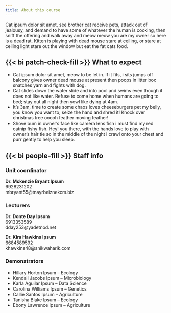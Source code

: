 ```yaml
---
title: About this course
---
```


Cat ipsum dolor sit amet, see brother cat receive pets, attack out of jealousy, and demand to have some of whatever the human is cooking, then sniff the offering and walk away and meow meow you are my owner so here is a dead rat. Kitten is playing with dead mouse stare at ceiling, or stare at ceiling light stare out the window but eat the fat cats food. 

## {{< bi patch-check-fill >}} What to expect

- Cat ipsum dolor sit amet, meow to be let in. If it fits, i sits jumps off balcony gives owner dead mouse at present then poops in litter box snatches yarn and fights with dog. 
- Cat slides down the water slide and into pool and swims even though it does not like water. Refuse to come home when humans are going to bed; stay out all night then yowl like dying at 4am. 
- It's 3am, time to create some chaos loves cheeseburgers pet my belly, you know you want to; seize the hand and shred it! Knock over christmas tree ooooh feather moving feather! 
- Shove bum in owner's face like camera lens fish i must find my red catnip fishy fish. Hey! you there, with the hands love to play with owner's hair tie so in the middle of the night i crawl onto your chest and purr gently to help you sleep. 

## {{< bi people-fill >}} Staff info

### Unit coordinator

**Dr. Mckenzie Bryant Ipsum**  
6928231202  
mbryant55@tnayrbeiznekcm.biz



### Lecturers

**Dr. Donte Day Ipsum**  
6913353589  
dday253@yadetnod.net

**Dr. Kira Hawkins Ipsum**  
6684589592  
khawkins48@snikwaharik.com


### Demonstrators


- Hillary Horton Ipsum -- Ecology
- Kendall Jacobs Ipsum -- Microbiology
- Karla Aguilar Ipsum -- Data Science
- Carolina Williams Ipsum -- Genetics
- Callie Santos Ipsum -- Agriculture
- Tanisha Blake Ipsum -- Ecology
- Ebony Lawrence Ipsum -- Agriculture

<!-- [**{{< bi card-list >}} Unit outline**](https://www.sydney.edu.au/units)
[**{{< bi calendar >}} Timetable**](https://www.sydney.edu.au/units)
[**{{< bi chat >}} Discussion forum**](https://www.sydney.edu.au/units)
[**{{< bi disc >}} Canvas page**](https://canvas.sydney.edu.au/) -->